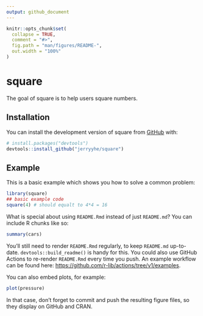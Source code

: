 ```yaml
---
output: github_document
---
```


<!-- README.md is generated from README.Rmd. Please edit that file -->

```r
knitr::opts_chunk$set(
  collapse = TRUE,
  comment = "#>",
  fig.path = "man/figures/README-",
  out.width = "100%"
)
```

# square

<!-- badges: start -->
<!-- badges: end -->

The goal of square is to help users square numbers.

## Installation

You can install the development version of square from [GitHub](https://github.com/) with:

``` r
# install.packages("devtools")
devtools::install_github("jerryyhe/square")
```

## Example

This is a basic example which shows you how to solve a common problem:

```r
library(square)
## basic example code
square(4) # should equalt to 4*4 = 16
```

What is special about using `README.Rmd` instead of just `README.md`? You can include R chunks like so:

```r
summary(cars)
```

You'll still need to render `README.Rmd` regularly, to keep `README.md` up-to-date. `devtools::build_readme()` is handy for this. You could also use GitHub Actions to re-render `README.Rmd` every time you push. An example workflow can be found here: <https://github.com/r-lib/actions/tree/v1/examples>.

You can also embed plots, for example:

```r
plot(pressure)
```

In that case, don't forget to commit and push the resulting figure files, so they display on GitHub and CRAN.
